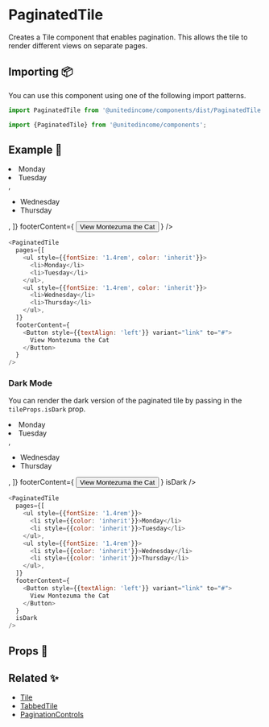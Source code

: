 
# PaginatedTile

Creates a Tile component that enables pagination. This allows the tile to render different views on separate pages.

## Importing 📦

You can use this component using one of the following import patterns.

```javascript
import PaginatedTile from '@unitedincome/components/dist/PaginatedTile';
```

```javascript
import {PaginatedTile} from '@unitedincome/components';
```

## Example 🚀

<Preview>
  <PaginatedTile
    pages={[
      <ul style={{fontSize: '1.4rem', color: 'inherit'}}>
        <li>Monday</li>
        <li>Tuesday</li>
      </ul>,
      <ul style={{fontSize: '1.4rem', color: 'inherit'}}>
        <li>Wednesday</li>
        <li>Thursday</li>
      </ul>,
    ]}
    footerContent={
      <Button style={{textAlign: 'left'}} variant="link" to="#">
        View Montezuma the Cat
      </Button>
    }
  />
</Preview>

```javascript
<PaginatedTile
  pages={[
    <ul style={{fontSize: '1.4rem', color: 'inherit'}}>
      <li>Monday</li>
      <li>Tuesday</li>
    </ul>,
    <ul style={{fontSize: '1.4rem', color: 'inherit'}}>
      <li>Wednesday</li>
      <li>Thursday</li>
    </ul>,
  ]}
  footerContent={
    <Button style={{textAlign: 'left'}} variant="link" to="#">
      View Montezuma the Cat
    </Button>
  }
/>
```

### Dark Mode

You can render the dark version of the paginated tile by passing in the `tileProps.isDark` prop.

<Preview>
  <PaginatedTile
    pages={[
      <ul style={{fontSize: '1.4rem'}}>
        <li style={{color: 'inherit'}}>Monday</li>
        <li style={{color: 'inherit'}}>Tuesday</li>
      </ul>,
      <ul style={{fontSize: '1.4rem'}}>
        <li style={{color: 'inherit'}}>Wednesday</li>
        <li style={{color: 'inherit'}}>Thursday</li>
      </ul>,
    ]}
    footerContent={
      <Button style={{textAlign: 'left'}} variant="link" to="#">
        View Montezuma the Cat
      </Button>
    }
    isDark
  />
</Preview>

```javascript
<PaginatedTile
  pages={[
    <ul style={{fontSize: '1.4rem'}}>
      <li style={{color: 'inherit'}}>Monday</li>
      <li style={{color: 'inherit'}}>Tuesday</li>
    </ul>,
    <ul style={{fontSize: '1.4rem'}}>
      <li style={{color: 'inherit'}}>Wednesday</li>
      <li style={{color: 'inherit'}}>Thursday</li>
    </ul>,
  ]}
  footerContent={
    <Button style={{textAlign: 'left'}} variant="link" to="#">
      View Montezuma the Cat
    </Button>
  }
  isDark
/>
```

## Props 🔧

<Props of={PaginatedTile} />

## Related ✨

- [Tile](/?path=/docs/atoms-tile--default)
- [TabbedTile](/?path=/docs/molecules-tabbedtile--default)
- [PaginationControls](/?path=/docs/atoms-paginationcontrols--default)
